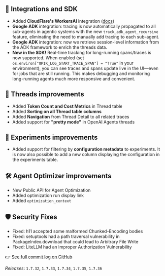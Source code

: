 ## 🔌 Integrations and SDK
- Added **CloudFlare's WorkersAI** integration ([docs](https://www.comet.com/docs/opik/tracing/integrations/cloudflare-workers-ai))
- **Google ADK** integration: tracing is now automatically propagated to all sub-agents in agentic systems with the new `track_adk_agent_recursive` feature, eliminating the need to manually add tracing to each sub-agent.
- **Google ADK** integration: now we retrieve session-level information from the ADK framework to enrich the threads data.
- **New in the SDK!** Real-time tracking for long-running spans/traces is now supported. When enabled (set `os.environ["OPIK_LOG_START_TRACE_SPAN"] = "True"` in your environment), you can see traces and spans update live in the UI—even for jobs that are still running. This makes debugging and monitoring long-running agents much more responsive and convenient.

## 🧵 Threads improvements
- Added **Token Count and Cost Metrics** in Thread table
- Added **Sorting on all Thread table columns**
- Added **Navigation** from Thread Detail to all related traces
- Added support for **"pretty mode"** in OpenAI Agents threads

## 🧪 Experiments improvements
- Added support for filtering by **configuration metadata** to experiments. It is now also possible to add a new column displaying the configuration in the experiments table.

## 🛠 Agent Optimizer improvements
- New Public API for Agent Optimization
- Added optimization run display link
- Added `optimization_context`

## 🛡️ Security Fixes
- Fixed: h11 accepted some malformed Chunked-Encoding bodies
- Fixed: setuptools had a path traversal vulnerability in PackageIndex.download that could lead to Arbitrary File Write
- Fixed: LiteLLM had an Improper Authorization Vulnerability

👉 [See full commit log on GitHub](https://github.com/comet-ml/opik/compare/1.7.31...1.7.36)

_Releases_: `1.7.32`, `1.7.33`, `1.7.34`, `1.7.35`, `1.7.36`

